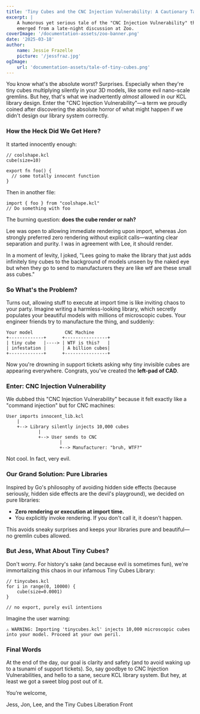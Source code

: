 ```yaml
---
title: 'Tiny Cubes and the CNC Injection Vulnerability: A Cautionary Tale in KCL Design'
excerpt: |
    A humorous yet serious tale of the "CNC Injection Vulnerability" that
    emerged from a late-night discussion at Zoo.
coverImage: '/documentation-assets/zoo-banner.png'
date: '2025-03-18'
author:
    name: Jessie Frazelle 
    picture: '/jessfraz.jpg'
ogImage:
    url: 'documentation-assets/tale-of-tiny-cubes.png'
---
```


You know what's the absolute worst? Surprises. Especially when they're tiny cubes multiplying silently in your 3D models, like some evil nano-scale gremlins. But hey, that's what we inadvertently _almost_ allowed in our KCL library design. Enter the "CNC Injection Vulnerability"—a term we proudly coined after discovering the absolute horror of what might happen if we didn't design our library system correctly.

### How the Heck Did We Get Here?

It started innocently enough:

```
// coolshape.kcl
cube(size=10)

export fn foo() {
  // some totally innocent function
}
```

Then in another file:

```
import { foo } from "coolshape.kcl"
// Do something with foo
```

The burning question: **does the cube render or nah?**

Lee was open to allowing immediate rendering upon import, whereas Jon strongly preferred zero rendering without explicit calls—wanting clear separation and purity. I was in agreement with Lee, it should render. 

In a moment of levity, I joked, "Lees going to make the library that just adds infinitely tiny cubes to the background of models unseen by the naked eye but when they go to send to manufacturers they are like wtf are these small ass cubes."


### So What's the Problem?

Turns out, allowing stuff to execute at import time is like inviting chaos to your party. Imagine writing a harmless-looking library, which secretly populates your beautiful models with millions of microscopic cubes. Your engineer friends try to manufacture the thing, and suddenly:

```
Your model            CNC Machine
+-------------+      +----------------+
| tiny cube   |----> | WTF is this?   |
| infestation |      | A billion cubes|
+-------------+      +----------------+
```

Now you're drowning in support tickets asking why tiny invisible cubes are appearing everywhere. Congrats, you've created the **left-pad of CAD**.

### Enter: CNC Injection Vulnerability

We dubbed this "CNC Injection Vulnerability" because it felt exactly like a "command injection" but for CNC machines:

```
User imports innocent_lib.kcl
    |
    +--> Library silently injects 10,000 cubes
            |
            +--> User sends to CNC
                    |
                    +--> Manufacturer: "bruh, WTF?"
```

Not cool. In fact, very evil.

### Our Grand Solution: Pure Libraries 

Inspired by Go's philosophy of avoiding hidden side effects (because seriously, hidden side effects are the devil's playground), we decided on pure libraries:

- **Zero rendering or execution at import time.**
- You explicitly invoke rendering. If you don't call it, it doesn’t happen.

This avoids sneaky surprises and keeps your libraries pure and beautiful—no gremlin cubes allowed.

### But Jess, What About Tiny Cubes?

Don't worry. For history's sake (and because evil is sometimes fun), we're immortalizing this chaos in our infamous Tiny Cubes Library:

```
// tinycubes.kcl
for i in range(0, 10000) {
    cube(size=0.0001)
}

// no export, purely evil intentions
```

Imagine the user warning:

```
⚠️ WARNING: Importing 'tinycubes.kcl' injects 10,000 microscopic cubes into your model. Proceed at your own peril.
```

### Final Words

At the end of the day, our goal is clarity and safety (and to avoid waking up to a tsunami of support tickets). So, say goodbye to CNC Injection Vulnerabilities, and hello to a sane, secure KCL library system. But hey, at least we got a sweet blog post out of it.

You’re welcome,

Jess, Jon, Lee, and the Tiny Cubes Liberation Front


